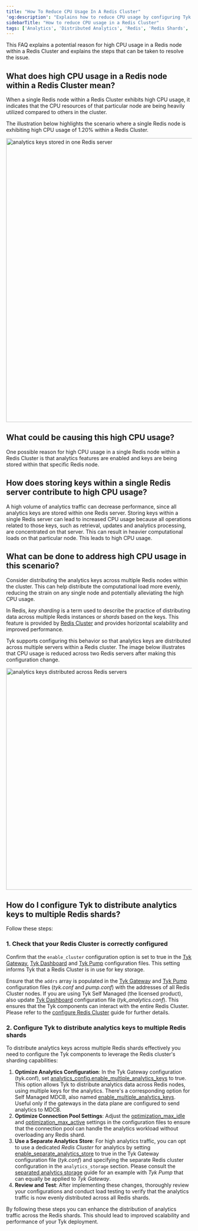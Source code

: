 ```yaml
---
title: "How To Reduce CPU Usage In A Redis Cluster"
'og:description': "Explains how to reduce CPU usage by configuring Tyk to use a Redis Cluster to distribute analytics keys to multiple Redis Shards"
sidebarTitle: "How to reduce CPU usage in a Redis Cluster"
tags: ['Analytics', 'Distributed Analytics', 'Redis', 'Redis Shards', 'analytics_config.enable_multiple_analytics_keys']
---
```


This FAQ explains a potential reason for high CPU usage in a Redis node within a Redis Cluster and explains the steps that can be taken to resolve the issue.

## What does high CPU usage in a Redis node within a Redis Cluster mean?

When a single Redis node within a Redis Cluster exhibits high CPU usage, it indicates that the CPU resources of that particular node are being heavily utilized compared to others in the cluster.

The illustration below highlights the scenario where a single Redis node is exhibiting high CPU usage of 1.20% within a Redis Cluster. 

<img src="/img/faq/enable-multiple-analytics-keys/redis_single.png" alt="analytics keys stored in one Redis server" width="768" />

## What could be causing this high CPU usage?

One possible reason for high CPU usage in a single Redis node within a Redis Cluster is that analytics features are enabled and keys are being stored within that specific Redis node.

## How does storing keys within a single Redis server contribute to high CPU usage?

A high volume of analytics traffic can decrease performance, since all analytics keys are stored within one Redis server. Storing keys within a single Redis server can lead to increased CPU usage because all operations related to those keys, such as retrieval, updates and analytics processing, are concentrated on that server. This can result in heavier computational loads on that particular node. This leads to high CPU usage.

## What can be done to address high CPU usage in this scenario?

Consider distributing the analytics keys across multiple Redis nodes within the cluster. This can help distribute the computational load more evenly, reducing the strain on any single node and potentially alleviating the high CPU usage.

In Redis, *key sharding* is a term used to describe the practice of distributing data across multiple Redis instances or *shards* based on the keys. This feature is provided by [Redis Cluster](https://redis.io/docs/management/scaling/) and provides horizontal scalability and improved performance. 

Tyk supports configuring this behavior so that analytics keys are distributed across multiple servers within a Redis cluster. The image below illustrates that CPU usage is reduced across two Redis servers after making this configuration change.

<img src="/img/faq/enable-multiple-analytics-keys/redis_distributed.png" alt="analytics keys distributed across Redis servers" width="600" />

## How do I configure Tyk to distribute analytics keys to multiple Redis shards?

Follow these steps:

### 1. Check that your Redis Cluster is correctly configured

Confirm that the `enable_cluster` configuration option is set to true in the [Tyk Gateway](/5.5/tyk-oss-gateway/configuration#storageenable_cluster), [Tyk Dashboard](/5.5/tyk-dashboard/configuration#enable_cluster) and [Tyk Pump](/5.5/tyk-pump/tyk-pump-configuration/tyk-pump-environment-variables#analytics_storage_configenable_cluster) configuration files. This setting 
informs Tyk that a Redis Cluster is in use for key storage.

Ensure that the `addrs` array is populated in the [Tyk Gateway](/5.5/tyk-oss-gateway/configuration#storageaddrs) and [Tyk Pump](/5.5/tyk-pump/tyk-pump-configuration/tyk-pump-environment-variables#analytics_storage_configaddrs) configuration files (*tyk.conf* and *pump.conf*) with the addresses of all Redis Cluster nodes. If you are using Tyk Self Managed (the licensed product), also update [Tyk Dashboard](/5.5/tyk-dashboard/configuration#redis_addrs) configuration file (*tyk_analytics.conf*). This ensures that the Tyk components can interact with the entire Redis Cluster. Please refer to the [configure Redis Cluster](/5.5/tyk-stack/tyk-gateway/configuration/redis-cluster#redis-cluster--tyk-gateway) guide for further details.

### 2. Configure Tyk to distribute analytics keys to multiple Redis shards

To distribute analytics keys across multiple Redis shards effectively you need to configure the Tyk components to leverage the Redis cluster's sharding capabilities:

1. **Optimize Analytics Configuration**: In the Tyk Gateway configuration (tyk.conf), set [analytics_config.enable_multiple_analytics_keys](/5.5/tyk-oss-gateway/configuration#analytics_configenable_multiple_analytics_keys) to true. This option allows Tyk to distribute analytics data across Redis nodes, using multiple keys for the analytics. There's a corresponding option for Self Managed MDCB, also named [enable_multiple_analytics_keys](/5.5/tyk-multi-data-centre/mdcb-configuration-options#enable_multiple_analytics_keys). Useful only if the gateways in the data plane are configured to send analytics to MDCB.
2. **Optimize Connection Pool Settings**: Adjust the [optimization_max_idle](/5.5/tyk-oss-gateway/configuration#storageoptimisation_max_idle) and [optimization_max_active](/5.5/tyk-oss-gateway/configuration#storageoptimisation_max_active) settings in the configuration files to ensure that the connection pool can handle the analytics workload without overloading any Redis shard.
3. **Use a Separate Analytics Store**: For high analytics traffic, you can opt to use a dedicated *Redis Cluster* for analytics by setting [enable_separate_analytics_store](/5.5/tyk-oss-gateway/configuration#enable_separate_analytics_store) to true in the Tyk Gateway configuration file (*tyk.conf*) and specifying the separate Redis cluster configuration in the `analytics_storage` section. Please consult the [separated analytics storage](/5.5/tyk-stack/tyk-pump/separated-analytics-storage) guide for an example with *Tyk Pump* that can equally be applied to *Tyk Gateway*.
4. **Review and Test**: After implementing these changes, thoroughly review your configurations and conduct load testing to verify that the analytics traffic is now evenly distributed across all Redis shards.

By following these steps you can enhance the distribution of analytics traffic across the Redis shards. This should lead to improved scalability and performance of your Tyk deployment.
